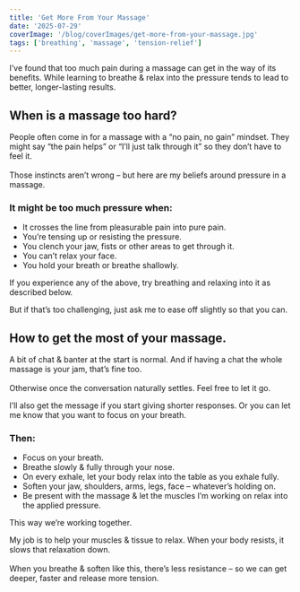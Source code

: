 ```yaml
---
title: 'Get More From Your Massage'
date: '2025-07-29'
coverImage: '/blog/coverImages/get-more-from-your-massage.jpg'
tags: ['breathing', 'massage', 'tension-relief']
---
```


I’ve found that too much pain during a massage can get in the way of its benefits. While learning to breathe & relax into the pressure tends to lead to better, longer-lasting results.

## When is a massage too hard?

People often come in for a massage with a “no pain, no gain” mindset. They might say “the pain helps” or “I’ll just talk through it” so they don’t have to feel it. \
 \
Those instincts aren’t wrong – but here are my beliefs around pressure in a massage.

### It might be too much pressure when:

- It crosses the line from pleasurable pain into pure pain.
- You’re tensing up or resisting the pressure.
- You clench your jaw, fists or other areas to get through it.
- You can’t relax your face.
- You hold your breath or breathe shallowly.

If you experience any of the above, try breathing and relaxing into it as described below.

But if that’s too challenging, just ask me to ease off slightly so that you can.

## How to get the most of your massage.

A bit of chat & banter at the start is normal. And if having a chat the whole massage is your jam, that’s fine too. \
 \
Otherwise once the conversation naturally settles. Feel free to let it go.

I’ll also get the message if you start giving shorter responses. Or you can let me know that you want to focus on your breath.

### Then:

- Focus on your breath.
- Breathe slowly & fully through your nose.
- On every exhale, let your body relax into the table as you exhale fully.
- Soften your jaw, shoulders, arms, legs, face – whatever’s holding on.
- Be present with the massage & let the muscles I’m working on relax into the applied pressure.

This way we’re working together.

My job is to help your muscles & tissue to relax. When your body resists, it slows that relaxation down. \
 \
When you breathe & soften like this, there’s less resistance – so we can get deeper, faster and release more tension.
